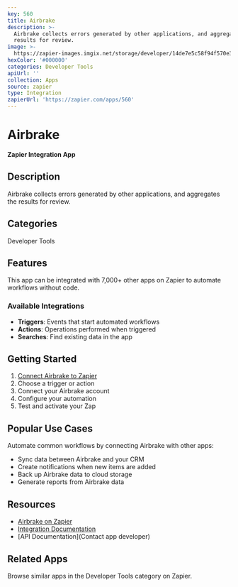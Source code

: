 ```yaml
---
key: 560
title: Airbrake
description: >-
  Airbrake collects errors generated by other applications, and aggregates the
  results for review.
image: >-
  https://zapier-images.imgix.net/storage/developer/14de7e5c58f94f570e372d48d903eec6.png?auto=format%2Ccompress&ixlib=python-3.0.0&q=50
hexColor: '#000000'
categories: Developer Tools
apiUrl: ''
collection: Apps
source: zapier
type: Integration
zapierUrl: 'https://zapier.com/apps/560'
---
```

# Airbrake

**Zapier Integration App**

## Description

Airbrake collects errors generated by other applications, and aggregates the results for review.

## Categories

Developer Tools

## Features

This app can be integrated with 7,000+ other apps on Zapier to automate workflows without code.

### Available Integrations

- **Triggers**: Events that start automated workflows
- **Actions**: Operations performed when triggered
- **Searches**: Find existing data in the app

## Getting Started

1. [Connect Airbrake to Zapier](https://zapier.com/apps/560)
2. Choose a trigger or action
3. Connect your Airbrake account
4. Configure your automation
5. Test and activate your Zap

## Popular Use Cases

Automate common workflows by connecting Airbrake with other apps:

- Sync data between Airbrake and your CRM
- Create notifications when new items are added
- Back up Airbrake data to cloud storage
- Generate reports from Airbrake data

## Resources

- [Airbrake on Zapier](https://zapier.com/apps/560)
- [Integration Documentation](https://zapier.com/apps/560/integrations)
- [API Documentation](Contact app developer)

## Related Apps

Browse similar apps in the Developer Tools category on Zapier.
